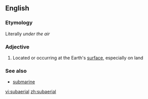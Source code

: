 ==English==

===Etymology===
Literally ''under the air''

===Adjective===
{{wikipedia}}
{{en-adj|-}}

# {{geology}} Located or occurring at the Earth's [[surface]], especially on land

===See also===
*[[submarine]]

{{anagrams:en/aabeilrsu}}
[[vi:subaerial]]
[[zh:subaerial]]